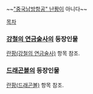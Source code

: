 ~~[["중국남방항공" 난퐝]]이 아니다~~

[[목차]]

=== [[강철의 연금술사]]의 등장인물 ===
[[란팡(강철의 연금술사)]] 항목 참조.

=== [[드래곤볼]]의 등장인물 ===
[[란팡(드래곤볼)]] 항목 참조.
